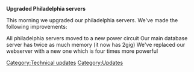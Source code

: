 {{update|date = 11 November 2002}}
'''Upgraded Philadelphia servers'''

This morning we upgraded our philadelphia servers. We've made the following improvements:

All philadelphia servers moved to a new power circuit Our main database server has twice as much memory (it now has 2gig) We've replaced our webserver with a new one which is four times more powerful
[[Category:Technical updates]]
[[Category:Updates]]

